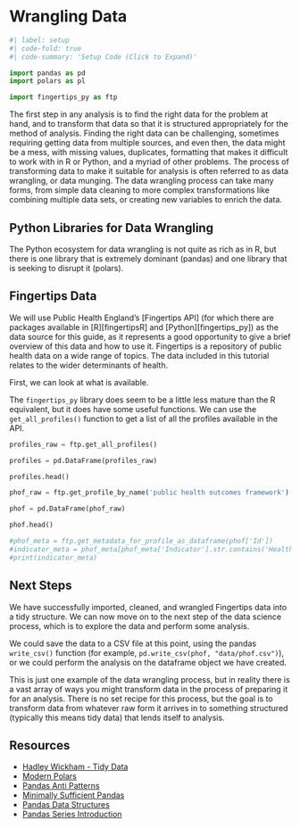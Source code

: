 # Wrangling Data {#sec-wrangling}

```python
#| label: setup
#| code-fold: true
#| code-summary: 'Setup Code (Click to Expand)'

import pandas as pd
import polars as pl

import fingertips_py as ftp

```

The first step in any analysis is to find the right data for the problem at hand, and to transform that data so that it is structured appropriately for the method of analysis. Finding the right data can be challenging, sometimes requiring getting data from multiple sources, and even then, the data might be a mess, with missing values, duplicates, formatting that makes it difficult to work with in R or Python, and a myriad of other problems. The process of transforming data to make it suitable for analysis is often referred to as data wrangling, or data munging. The data wrangling process can take many forms, from simple data cleaning to more complex transformations like combining multiple data sets, or creating new variables to enrich the data.

## Python Libraries for Data Wrangling

The Python ecosystem for data wrangling is not quite as rich as in R, but there is one library that is extremely dominant (pandas) and one library that is seeking to disrupt it (polars).

## Fingertips Data

We will use Public Health England's [Fingertips API] (for which there are packages available in [R][fingertipsR] and [Python][fingertips_py]) as the data source for this guide, as it represents a good opportunity to give a brief overview of this data and how to use it. Fingertips is a repository of public health data on a wide range of topics. The data included in this tutorial relates to the wider determinants of health. 

First, we can look at what is available.

The `fingertips_py` library does seem to be a little less mature than the R equivalent, but it does have some useful functions. We can use the `get_all_profiles()` function to get a list of all the profiles available in the API.

```python

profiles_raw = ftp.get_all_profiles()

profiles = pd.DataFrame(profiles_raw)

profiles.head()

```

```python

phof_raw = ftp.get_profile_by_name('public health outcomes framework')

phof = pd.DataFrame(phof_raw)

phof.head()

```


```python

#phof_meta = ftp.get_metadata_for_profile_as_dataframe(phof['Id'])
#indicator_meta = phof_meta[phof_meta['Indicator'].str.contains('Healthy')]
#print(indicator_meta)
```


## Next Steps

We have successfully imported, cleaned, and wrangled Fingertips data into a tidy structure. We can now move on to the next step of the data science process, which is to explore the data and perform some analysis.

We could save the data to a CSV file at this point, using the pandas `write_csv()` function (for example, `pd.write_csv(phof, "data/phof.csv")`), or we could perform the analysis on the dataframe object we have created.

This is just one example of the data wrangling process, but in reality there is a vast array of ways you might transform data in the process of preparing it for an analysis. There is no set recipe for this process, but the goal is to transform data from whatever raw form it arrives in to something structured (typically this means tidy data) that lends itself to analysis.

## Resources

- [Hadley Wickham - Tidy Data](https://vita.had.co.nz/papers/tidy-data.pdf)
- [Modern Polars](https://kevinheavey.github.io/modern-polars/performance.html)
- [Pandas Anti Patterns](https://www.aidancooper.co.uk/pandas-anti-patterns/)
- [Minimally Sufficient Pandas](https://www.dunderdata.com/blog/minimally-sufficient-pandas)
- [Pandas Data Structures](https://www.metasnake.com/blog/pandas-data-structures.html)
- [Pandas Series Introduction](https://www.metasnake.com/blog/pandas-series-intro.html)


